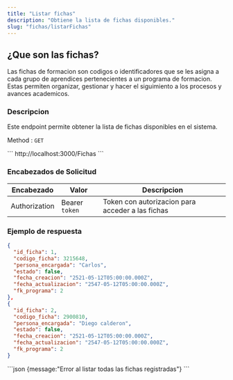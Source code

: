 ```yaml
---
title: "Listar fichas"
description: "Obtiene la lista de fichas disponibles."
slug: "fichas/listarFichas"
---
```


<h2>¿Que son las fichas?</h2>

Las fichas de formacion son codigos o identificadores que se les asigna a cada grupo de aprendices pertenecientes a un programa de formacion. Estas permiten organizar, gestionar y hacer el siguimiento a los procesos y avances academicos.

<h3>Descripcion</h3>

Este endpoint permite obtener la lista de fichas disponibles en el sistema.


Method : `GET`

<Tabs>
  <TabItem label="Endpoint">
  ```
  http://localhost:3000/Fichas
  ```
  </TabItem>
</Tabs>


<h3>Encabezados de Solicitud</h3>

| Encabezado | Valor | Descripcion
|----------|-------| -------
| Authorization |  Bearer `token` | Token con autorizacion para acceder a las fichas


<h3>Ejemplo de respuesta</h3>

<Tabs>
  <TabItem label="Status 200">

  ```json
 {
    "id_ficha": 1,
    "codigo_ficha": 3215648,
    "persona_encargada": "Carlos",
    "estado": false,
    "fecha_creacion": "2521-05-12T05:00:00.000Z",
    "fecha_actualizacion": "2547-05-12T05:00:00.000Z",
    "fk_programa": 2
  },
  {
    "id_ficha": 2,
    "codigo_ficha": 2900810,
    "persona_encargada": "Diego calderon",
    "estado": false,
    "fecha_creacion": "2521-05-12T05:00:00.000Z",
    "fecha_actualizacion": "2547-05-12T05:00:00.000Z",
    "fk_programa": 2
  }
```
  </TabItem>

  <TabItem label="Status 500">
  ```json
  {message:"Error al listar todas las fichas registradas"}
  ```
  </TabItem>
</Tabs>

